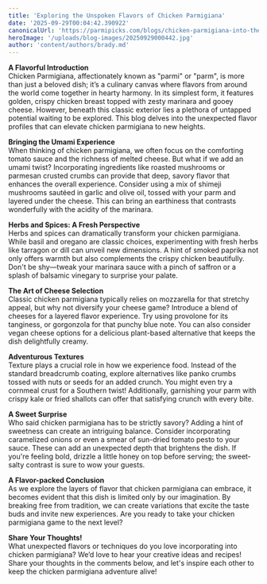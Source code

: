 ```yaml
---
title: 'Exploring the Unspoken Flavors of Chicken Parmigiana'
date: '2025-09-29T00:04:42.390922'
canonicalUrl: 'https://parmipicks.com/blogs/chicken-parmigiana-into-the-world-of-flavors'
heroImage: '/uploads/blog-images/20250929000442.jpg'
author: 'content/authors/brady.md'
---
```


**A Flavorful Introduction**  
Chicken Parmigiana, affectionately known as "parmi" or "parm", is more than just a beloved dish; it’s a culinary canvas where flavors from around the world come together in hearty harmony. In its simplest form, it features golden, crispy chicken breast topped with zesty marinara and gooey cheese. However, beneath this classic exterior lies a plethora of untapped potential waiting to be explored. This blog delves into the unexpected flavor profiles that can elevate chicken parmigiana to new heights.  

**Bringing the Umami Experience**  
When thinking of chicken parmigiana, we often focus on the comforting tomato sauce and the richness of melted cheese. But what if we add an umami twist? Incorporating ingredients like roasted mushrooms or parmesan crusted crumbs can provide that deep, savory flavor that enhances the overall experience. Consider using a mix of shimeji mushrooms sautéed in garlic and olive oil, tossed with your parm and layered under the cheese. This can bring an earthiness that contrasts wonderfully with the acidity of the marinara.  

**Herbs and Spices: A Fresh Perspective**  
Herbs and spices can dramatically transform your chicken parmigiana. While basil and oregano are classic choices, experimenting with fresh herbs like tarragon or dill can unveil new dimensions. A hint of smoked paprika not only offers warmth but also complements the crispy chicken beautifully. Don't be shy—tweak your marinara sauce with a pinch of saffron or a splash of balsamic vinegary to surprise your palate.  

**The Art of Cheese Selection**  
Classic chicken parmigiana typically relies on mozzarella for that stretchy appeal, but why not diversify your cheese game? Introduce a blend of cheeses for a layered flavor experience. Try using provolone for its tanginess, or gorgonzola for that punchy blue note. You can also consider vegan cheese options for a delicious plant-based alternative that keeps the dish delightfully creamy.  

**Adventurous Textures**  
Texture plays a crucial role in how we experience food. Instead of the standard breadcrumb coating, explore alternatives like panko crumbs tossed with nuts or seeds for an added crunch. You might even try a cornmeal crust for a Southern twist! Additionally, garnishing your parm with crispy kale or fried shallots can offer that satisfying crunch with every bite.  

**A Sweet Surprise**  
Who said chicken parmigiana has to be strictly savory? Adding a hint of sweetness can create an intriguing balance. Consider incorporating caramelized onions or even a smear of sun-dried tomato pesto to your sauce. These can add an unexpected depth that brightens the dish. If you're feeling bold, drizzle a little honey on top before serving; the sweet-salty contrast is sure to wow your guests.  

**A Flavor-packed Conclusion**  
As we explore the layers of flavor that chicken parmigiana can embrace, it becomes evident that this dish is limited only by our imagination. By breaking free from tradition, we can create variations that excite the taste buds and invite new experiences. Are you ready to take your chicken parmigiana game to the next level?  

**Share Your Thoughts!**  
What unexpected flavors or techniques do you love incorporating into chicken parmigiana? We’d love to hear your creative ideas and recipes! Share your thoughts in the comments below, and let's inspire each other to keep the chicken parmigiana adventure alive!
 